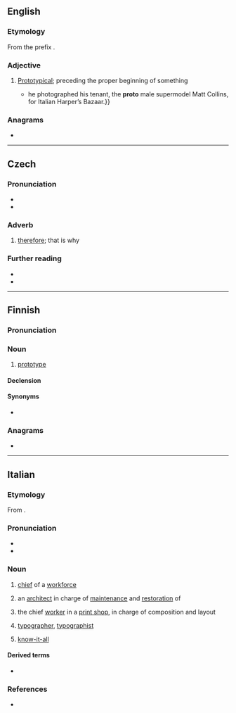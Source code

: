 {{also|Proto|protó|proto-|pro to}}
==English==

===Etymology===
From the prefix {{m|en|proto-}}.

===Adjective===
{{en-adj|-}}

# [[prototype|Prototypical]]; preceding the proper beginning of something
#* {{quote-journal|en|2007|March 11|Horacio Silva|Muscle Man|New York Times|url=http://www.nytimes.com/2007/03/11/style/tmagazine/11tmuscle.html
|passage={{...|After studying economics at Bard College in New York, Ritts moved back to the West Coast; his break came in 1978 when}} he photographed his tenant, the '''proto''' male supermodel Matt Collins, for Italian Harper’s Bazaar.}}

===Anagrams===
* {{anagrams|en|a=ooprt|Porto|Troop|porto|porto-|proot|troop|tropo|tropo-}}

----

==Czech==

===Pronunciation===
* {{IPA|cs|/ˈproto/}}
* {{audio|cs|Cs-proto.ogg|audio}}

===Adverb===
{{head|cs|adverb}}

# [[therefore]]; that is why

===Further reading===
* {{R:PSJC}}
* {{R:SSJC}}

----

==Finnish==

===Pronunciation===
{{fi-pronunciation}}

===Noun===
{{fi-noun}}

# {{lb|fi|colloquial}} [[prototype]]

====Declension====
{{fi-decl-valo|prot|||o|a}}

====Synonyms====
* {{l|fi|prototyyppi}}

===Anagrams===
* {{anagrams|fi|a=ooprt|porot}}

----

==Italian==

===Etymology===
From {{der|it|grc|πρῶτος||first}}.

===Pronunciation===
* {{it-IPA|pròto}}
* {{hyphenation|it|prò|to}}

===Noun===
{{it-noun|m}}

# {{lb|it|archaic|_|or|_|regional}} [[chief]] of a [[workforce]]
# {{lb|it|architecture|regional|Venice}} an [[architect]] in charge of [[maintenance]] and [[restoration]] of {{w|St Mark's Basilica}}
# the chief [[worker]] in a [[print shop]], in charge of composition and layout
# {{lb|it|by extension}} [[typographer]], [[typographist]]
#: {{syn|it|stampatore|tipografo}}
# {{lb|it|archaic}} [[know-it-all]]
#: {{syn|it|saccente}}

====Derived terms====
* {{l|it|sproto}}

===References===
* {{R:DIO}}